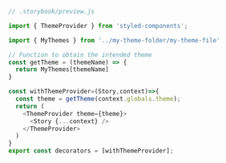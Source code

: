```js
// .storybook/preview.js

import { ThemeProvider } from 'styled-components';

import { MyThemes } from '../my-theme-folder/my-theme-file'

// Function to obtain the intended theme
const getTheme = (themeName) => {
  return MyThemes[themeName]
}

const withThemeProvider=(Story,context)=>{
  const theme = getTheme(context.globals.theme);
  return (
    <ThemeProvider theme={theme}>
      <Story {...context} />
    </ThemeProvider>
  )
}
export const decorators = [withThemeProvider];
```